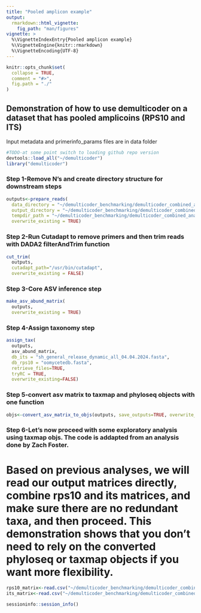 ```yaml
---
title: "Pooled amplicon example"
output: 
  rmarkdown::html_vignette:
    fig_path: "man/figures"
vignette: >
  %\VignetteIndexEntry{Pooled amplicon example}
  %\VignetteEngine{knitr::rmarkdown}
  %\VignetteEncoding{UTF-8}
---
```


```r
knitr::opts_chunk$set(
  collapse = TRUE,
  comment = "#>", 
  fig.path = "./"
)
```

## Demonstration of how to use demulticoder on a dataset that has pooled amplicoins (RPS10 and ITS)

Input metadata and primerinfo_params files are in data folder
```r
#TODO-at some point switch to loading github repo version
devtools::load_all("~/demulticoder")
library("demulticoder")
```

### Step 1-Remove N's and create directory structure for downstream steps
```r
outputs<-prepare_reads(
  data_directory = "~/demulticoder_benchmarking/demulticoder_combined_analysis_rhode/data", 
  output_directory = "~/demulticoder_benchmarking/demulticoder_combined_analysis_rhode/outputs", 
  tempdir_path = "~/demulticoder_benchmarking/demulticoder_combined_analysis_rhode/temp_rhode", 
  overwrite_existing = TRUE)
```

### Step 2-Run Cutadapt to remove primers and then trim reads with DADA2 filterAndTrim function 
```r
cut_trim(
  outputs,
  cutadapt_path="/usr/bin/cutadapt",
  overwrite_existing = FALSE)
```

### Step 3-Core ASV inference step
```r
make_asv_abund_matrix(
  outputs,
  overwrite_existing = TRUE)
```

### Step 4-Assign taxonomy step
```r
assign_tax(
  outputs,
  asv_abund_matrix,
  db_its = "sh_general_release_dynamic_all_04.04.2024.fasta",
  db_rps10 = "oomycetedb.fasta",
  retrieve_files=TRUE,
  tryRC = TRUE,
  overwrite_existing=FALSE)
```

### Step 5-convert asv matrix to taxmap and phyloseq objects with one function
```r
objs<-convert_asv_matrix_to_objs(outputs, save_outputs=TRUE, overwrite_existing = TRUE)
```

### Step 6-Let's now proceed with some exploratory analysis using taxmap objs. The code is addapted from an analysis done by Zach Foster. 

# Based on previous analyses, we will read our output matrices directly, combine rps10 and its matrices, and make sure there are no redundant taxa, and then proceed. This demonstration shows that you don't need to rely on the converted phyloseq or taxmap objects if you want more flexibility.
```r
rps10_matrix<-read.csv("~/demulticoder_benchmarking/demulticoder_combined_analysis_rhode/outputs2/final_asv_abundance_matrix_rps10.csv")
its_matrix<-read.csv("~/demulticoder_benchmarking/demulticoder_combined_analysis_rhode/outputs2/final_asv_abundance_matrix_its.csv")
```

```r
sessioninfo::session_info()
```